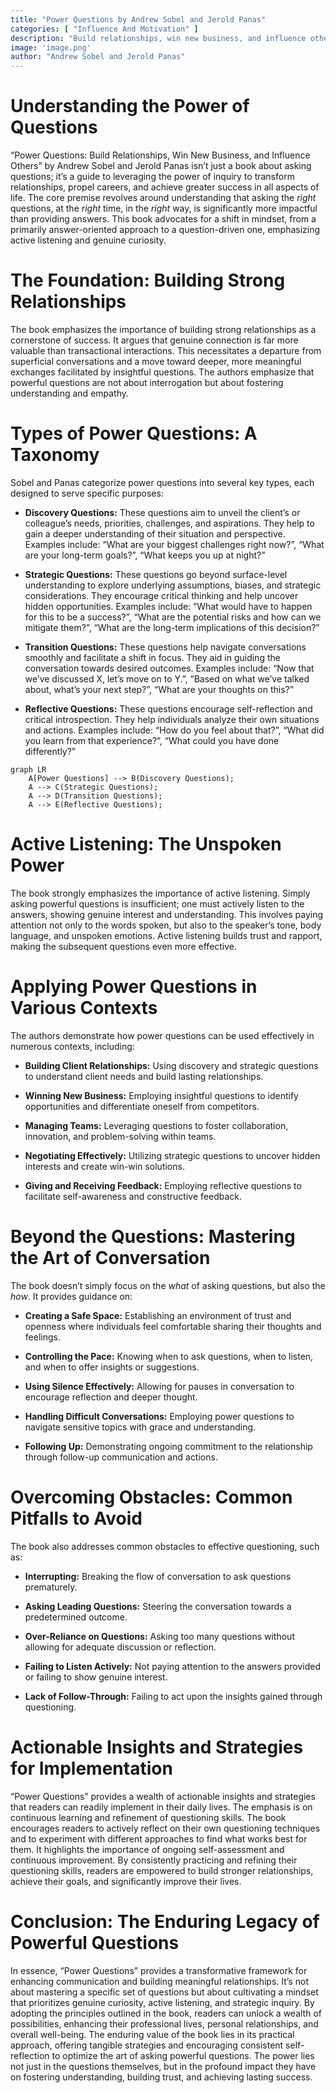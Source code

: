 ```yaml
---
title: "Power Questions by Andrew Sobel and Jerold Panas"
categories: [ "Influence And Motivation" ]
description: "Build relationships, win new business, and influence others"
image: 'image.png'
author: "Andrew Sobel and Jerold Panas"
---
```

# Understanding the Power of Questions

"Power Questions: Build Relationships, Win New Business, and Influence Others" by Andrew Sobel and Jerold Panas isn't just a book about asking questions; it's a guide to leveraging the power of inquiry to transform relationships, propel careers, and achieve greater success in all aspects of life. The core premise revolves around understanding that asking the *right* questions, at the *right* time, in the *right* way, is significantly more impactful than providing answers.  This book advocates for a shift in mindset, from a primarily answer-oriented approach to a question-driven one, emphasizing active listening and genuine curiosity.

# The Foundation: Building Strong Relationships

The book emphasizes the importance of building strong relationships as a cornerstone of success.  It argues that genuine connection is far more valuable than transactional interactions.  This necessitates a departure from superficial conversations and a move toward deeper, more meaningful exchanges facilitated by insightful questions.  The authors emphasize that powerful questions are not about interrogation but about fostering understanding and empathy.

# Types of Power Questions: A Taxonomy

Sobel and Panas categorize power questions into several key types, each designed to serve specific purposes:

* **Discovery Questions:** These questions aim to unveil the client's or colleague's needs, priorities, challenges, and aspirations.  They help to gain a deeper understanding of their situation and perspective.  Examples include: "What are your biggest challenges right now?", "What are your long-term goals?", "What keeps you up at night?"

* **Strategic Questions:** These questions go beyond surface-level understanding to explore underlying assumptions, biases, and strategic considerations.  They encourage critical thinking and help uncover hidden opportunities. Examples include: "What would have to happen for this to be a success?", "What are the potential risks and how can we mitigate them?", "What are the long-term implications of this decision?"

* **Transition Questions:** These questions help navigate conversations smoothly and facilitate a shift in focus. They aid in guiding the conversation towards desired outcomes. Examples include: "Now that we've discussed X, let's move on to Y.", "Based on what we've talked about, what's your next step?", "What are your thoughts on this?"

* **Reflective Questions:** These questions encourage self-reflection and critical introspection. They help individuals analyze their own situations and actions.  Examples include: "How do you feel about that?", "What did you learn from that experience?", "What could you have done differently?"


```mermaid
graph LR
    A[Power Questions] --> B(Discovery Questions);
    A --> C(Strategic Questions);
    A --> D(Transition Questions);
    A --> E(Reflective Questions);
```


# Active Listening: The Unspoken Power

The book strongly emphasizes the importance of active listening.  Simply asking powerful questions is insufficient; one must actively listen to the answers, showing genuine interest and understanding.  This involves paying attention not only to the words spoken, but also to the speaker's tone, body language, and unspoken emotions.  Active listening builds trust and rapport, making the subsequent questions even more effective.

#  Applying Power Questions in Various Contexts

The authors demonstrate how power questions can be used effectively in numerous contexts, including:

* **Building Client Relationships:**  Using discovery and strategic questions to understand client needs and build lasting relationships.

* **Winning New Business:** Employing insightful questions to identify opportunities and differentiate oneself from competitors.

* **Managing Teams:**  Leveraging questions to foster collaboration, innovation, and problem-solving within teams.

* **Negotiating Effectively:**  Utilizing strategic questions to uncover hidden interests and create win-win solutions.

* **Giving and Receiving Feedback:**  Employing reflective questions to facilitate self-awareness and constructive feedback.


#  Beyond the Questions: Mastering the Art of Conversation

The book doesn't simply focus on the *what* of asking questions, but also the *how*.  It provides guidance on:

* **Creating a Safe Space:**  Establishing an environment of trust and openness where individuals feel comfortable sharing their thoughts and feelings.

* **Controlling the Pace:**  Knowing when to ask questions, when to listen, and when to offer insights or suggestions.

* **Using Silence Effectively:**  Allowing for pauses in conversation to encourage reflection and deeper thought.

* **Handling Difficult Conversations:**  Employing power questions to navigate sensitive topics with grace and understanding.

* **Following Up:**  Demonstrating ongoing commitment to the relationship through follow-up communication and actions.

# Overcoming Obstacles: Common Pitfalls to Avoid

The book also addresses common obstacles to effective questioning, such as:

* **Interrupting:**  Breaking the flow of conversation to ask questions prematurely.

* **Asking Leading Questions:**  Steering the conversation towards a predetermined outcome.

* **Over-Reliance on Questions:**  Asking too many questions without allowing for adequate discussion or reflection.

* **Failing to Listen Actively:**  Not paying attention to the answers provided or failing to show genuine interest.

* **Lack of Follow-Through:**  Failing to act upon the insights gained through questioning.

#  Actionable Insights and Strategies for Implementation

"Power Questions" provides a wealth of actionable insights and strategies that readers can readily implement in their daily lives.  The emphasis is on continuous learning and refinement of questioning skills.  The book encourages readers to actively reflect on their own questioning techniques and to experiment with different approaches to find what works best for them.  It highlights the importance of ongoing self-assessment and continuous improvement.  By consistently practicing and refining their questioning skills, readers are empowered to build stronger relationships, achieve their goals, and significantly improve their lives.

# Conclusion: The Enduring Legacy of Powerful Questions

In essence, "Power Questions" provides a transformative framework for enhancing communication and building meaningful relationships. It’s not about mastering a specific set of questions but about cultivating a mindset that prioritizes genuine curiosity, active listening, and strategic inquiry. By adopting the principles outlined in the book, readers can unlock a wealth of possibilities, enhancing their professional lives, personal relationships, and overall well-being. The enduring value of the book lies in its practical approach, offering tangible strategies and encouraging consistent self-reflection to optimize the art of asking powerful questions.  The power lies not just in the questions themselves, but in the profound impact they have on fostering understanding, building trust, and achieving lasting success.

